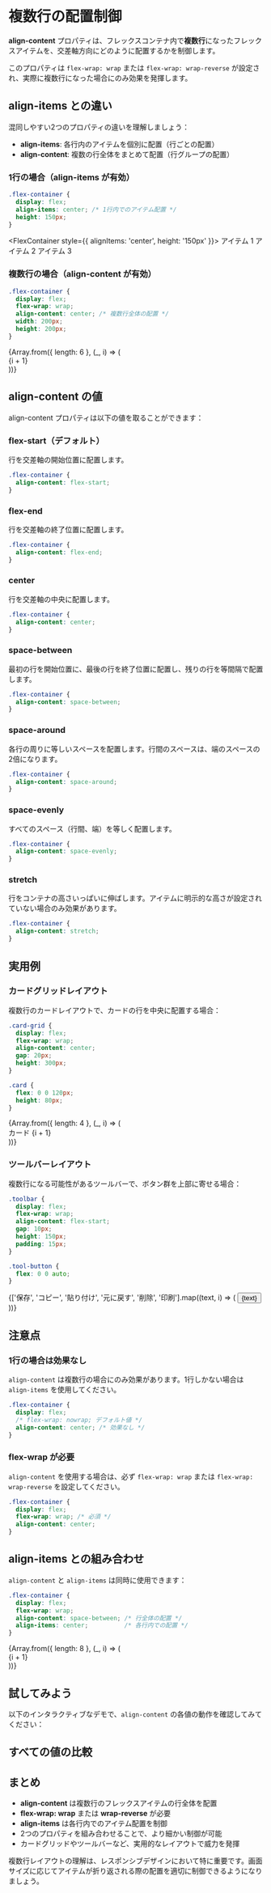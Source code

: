 
# 複数行の配置制御

**align-content** プロパティは、フレックスコンテナ内で**複数行**になったフレックスアイテムを、交差軸方向にどのように配置するかを制御します。

このプロパティは `flex-wrap: wrap` または `flex-wrap: wrap-reverse` が設定され、実際に複数行になった場合にのみ効果を発揮します。

## align-items との違い

混同しやすい2つのプロパティの違いを理解しましょう：

- **align-items**: 各行内のアイテムを個別に配置（行ごとの配置）
- **align-content**: 複数の行全体をまとめて配置（行グループの配置）

### 1行の場合（align-items が有効）

```css title="CSS"
.flex-container {
  display: flex;
  align-items: center; /* 1行内でのアイテム配置 */
  height: 150px;
}
```

<FlexContainer style={{ alignItems: 'center', height: '150px' }}>
    <FlexItemFixed>アイテム 1</FlexItemFixed>
    <FlexItemFixed>アイテム 2</FlexItemFixed>
    <FlexItemFixed>アイテム 3</FlexItemFixed>
</FlexContainer>

### 複数行の場合（align-content が有効）

```css title="CSS"
.flex-container {
  display: flex;
  flex-wrap: wrap;
  align-content: center; /* 複数行全体の配置 */
  width: 200px;
  height: 200px;
}
```

<div
  style={{
    display: 'flex',
    flexWrap: 'wrap',
    alignContent: 'center',
    width: '200px',
    height: '200px',
    border: '2px solid #333',
    borderRadius: '8px',
    padding: '10px',
    backgroundColor: '#f8f9fa',
    gap: '10px',
  }}
>
  {Array.from({ length: 6 }, (_, i) => (
    <div
      key={i}
      style={{
        width: '60px',
        height: '30px',
        backgroundColor: '#007bff',
        color: 'white',
        display: 'flex',
        alignItems: 'center',
        justifyContent: 'center',
        borderRadius: '4px',
        fontSize: '12px',
        fontWeight: 'bold',
      }}
    >
      {i + 1}
    </div>
  ))}
</div>

## align-content の値

align-content プロパティは以下の値を取ることができます：

### flex-start（デフォルト）

行を交差軸の開始位置に配置します。

```css title="CSS"
.flex-container {
  align-content: flex-start;
}
```

<AlignContentDemo alignContent="flex-start" interactive={false} />

### flex-end

行を交差軸の終了位置に配置します。

```css title="CSS"
.flex-container {
  align-content: flex-end;
}
```

<AlignContentDemo alignContent="flex-end" interactive={false} />

### center

行を交差軸の中央に配置します。

```css title="CSS"
.flex-container {
  align-content: center;
}
```

<AlignContentDemo alignContent="center" interactive={false} />

### space-between

最初の行を開始位置に、最後の行を終了位置に配置し、残りの行を等間隔で配置します。

```css title="CSS"
.flex-container {
  align-content: space-between;
}
```

<AlignContentDemo alignContent="space-between" interactive={false} />

### space-around

各行の周りに等しいスペースを配置します。行間のスペースは、端のスペースの2倍になります。

```css title="CSS"
.flex-container {
  align-content: space-around;
}
```

<AlignContentDemo alignContent="space-around" interactive={false} />

### space-evenly

すべてのスペース（行間、端）を等しく配置します。

```css title="CSS"
.flex-container {
  align-content: space-evenly;
}
```

<AlignContentDemo alignContent="space-evenly" interactive={false} />

### stretch

行をコンテナの高さいっぱいに伸ばします。アイテムに明示的な高さが設定されていない場合のみ効果があります。

```css title="CSS"
.flex-container {
  align-content: stretch;
}
```

<AlignContentDemo alignContent="stretch" interactive={false} />

## 実用例

### カードグリッドレイアウト

複数行のカードレイアウトで、カードの行を中央に配置する場合：

```css title="CSS"
.card-grid {
  display: flex;
  flex-wrap: wrap;
  align-content: center;
  gap: 20px;
  height: 300px;
}

.card {
  flex: 0 0 120px;
  height: 80px;
}
```

<div
  style={{
    display: 'flex',
    flexWrap: 'wrap',
    alignContent: 'center',
    gap: '20px',
    height: '300px',
    width: '300px',
    border: '2px solid #ccc',
    borderRadius: '8px',
    padding: '20px',
    backgroundColor: '#f8f9fa',
  }}
>
  {Array.from({ length: 4 }, (_, i) => (
    <div
      key={i}
      style={{
        flex: '0 0 120px',
        height: '80px',
        backgroundColor: '#007bff',
        color: 'white',
        display: 'flex',
        alignItems: 'center',
        justifyContent: 'center',
        borderRadius: '8px',
        fontSize: '14px',
        fontWeight: 'bold',
      }}
    >
      カード {i + 1}
    </div>
  ))}
</div>

### ツールバーレイアウト

複数行になる可能性があるツールバーで、ボタン群を上部に寄せる場合：

```css title="CSS"
.toolbar {
  display: flex;
  flex-wrap: wrap;
  align-content: flex-start;
  gap: 10px;
  height: 150px;
  padding: 15px;
}

.tool-button {
  flex: 0 0 auto;
}
```

<div
  style={{
    display: 'flex',
    flexWrap: 'wrap',
    alignContent: 'flex-start',
    gap: '10px',
    height: '150px',
    width: '250px',
    padding: '15px',
    border: '2px solid #ccc',
    borderRadius: '8px',
    backgroundColor: '#f8f9fa',
  }}
>
  {['保存', 'コピー', '貼り付け', '元に戻す', '削除', '印刷'].map((text, i) => (
    <button
      key={i}
      style={{
        flex: '0 0 auto',
        padding: '8px 12px',
        border: '1px solid #007bff',
        borderRadius: '4px',
        backgroundColor: '#007bff',
        color: 'white',
        fontSize: '12px',
        cursor: 'pointer',
      }}
    >
      {text}
    </button>
  ))}
</div>

## 注意点

### 1行の場合は効果なし

`align-content` は複数行の場合にのみ効果があります。1行しかない場合は `align-items` を使用してください。

```css title="効果なし（1行の場合）"
.flex-container {
  display: flex;
  /* flex-wrap: nowrap; デフォルト値 */
  align-content: center; /* 効果なし */
}
```

### flex-wrap が必要

`align-content` を使用する場合は、必ず `flex-wrap: wrap` または `flex-wrap: wrap-reverse` を設定してください。

```css title="必要な設定"
.flex-container {
  display: flex;
  flex-wrap: wrap; /* 必須 */
  align-content: center;
}
```

## align-items との組み合わせ

`align-content` と `align-items` は同時に使用できます：

```css title="CSS"
.flex-container {
  display: flex;
  flex-wrap: wrap;
  align-content: space-between; /* 行全体の配置 */
  align-items: center;          /* 各行内での配置 */
}
```

<div
  style={{
    display: 'flex',
    flexWrap: 'wrap',
    alignContent: 'space-between',
    alignItems: 'center',
    width: '300px',
    height: '200px',
    border: '2px solid #333',
    borderRadius: '8px',
    padding: '10px',
    backgroundColor: '#f8f9fa',
    gap: '10px',
  }}
>
  {Array.from({ length: 8 }, (_, i) => (
    <div
      key={i}
      style={{
        width: '60px',
        height: i % 3 === 0 ? '40px' : '25px', // 異なる高さ
        backgroundColor: '#28a745',
        color: 'white',
        display: 'flex',
        alignItems: 'center',
        justifyContent: 'center',
        borderRadius: '4px',
        fontSize: '12px',
        fontWeight: 'bold',
      }}
    >
      {i + 1}
    </div>
  ))}
</div>

## 試してみよう

以下のインタラクティブなデモで、`align-content` の各値の動作を確認してみてください：

<AlignContentDemo />

## すべての値の比較

<AlignContentExamples />

## まとめ

- **align-content** は複数行のフレックスアイテムの行全体を配置
- **flex-wrap: wrap** または **wrap-reverse** が必要
- **align-items** は各行内でのアイテム配置を制御
- 2つのプロパティを組み合わせることで、より細かい制御が可能
- カードグリッドやツールバーなど、実用的なレイアウトで威力を発揮

複数行レイアウトの理解は、レスポンシブデザインにおいて特に重要です。画面サイズに応じてアイテムが折り返される際の配置を適切に制御できるようになりましょう。